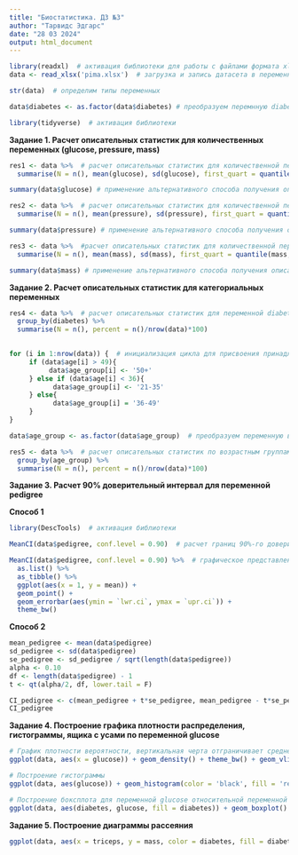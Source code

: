 ---
title: "Биостатистика. ДЗ №3"
author: "Тарвидс Эдгарс"
date: "28 03 2024"
output: html_document
---

```{r}
library(readxl)  # активация библиотеки для работы с файлами формата xl
data <- read_xlsx('pima.xlsx')  # загрузка и запись датасета в переменную

```

```{r}
str(data)  # определим типы переменных
```
```{r}
data$diabetes <- as.factor(data$diabetes) # преобразуем перемнную diabetes в факторный тип
```


```{r}
library(tidyverse)  # активация библиотеки
```


**Задание 1. Расчет описательных статистик для количественных переменных (glucose, pressure, mass)**

```{r}
res1 <- data %>%  # расчет описательных статистик для количественной переменной glucose
  summarise(N = n(), mean(glucose), sd(glucose), first_quart = quantile(glucose, probs = 0.25), third_quart = quantile(glucose, probs = 0.75), min(glucose), max(glucose))
```

```{r}
summary(data$glucose) # применение альтернативного способа получения описательных статистик
```


```{r}
res2 <- data %>%  # расчет описательных статистик для количественной переменной pressure
  summarise(N = n(), mean(pressure), sd(pressure), first_quart = quantile(pressure, probs = 0.25), third_quart = quantile(pressure, probs = 0.75), min(pressure), max(pressure))
```

```{r}
summary(data$pressure) # применение альтернативного способа получения описательных статистик
```


```{r}
res3 <- data %>%  #расчет описательных статистик для количественной переменной mass
  summarise(N = n(), mean(mass), sd(mass), first_quart = quantile(mass, probs = 0.25), third_quart = quantile(mass, probs = 0.75), min(mass), max(mass))
```

```{r}
summary(data$mass) # применение альтернативного способа получения описательных статистик
```

**Задание 2. Расчет описательных статистик для категориальных переменных**

```{r}
res4 <- data %>%  # расчет описательных статистик для переменной diabetes (N - абсолютная частота, percent- относительная частота)
  group_by(diabetes) %>%
  summarise(N = n(), percent = n()/nrow(data)*100)
  
```


```{r}
for (i in 1:nrow(data)) {  # инициализация цикла для присвоения принадлежности к конкретной возрастной группе
     if (data$age[i] > 49){
          data$age_group[i] <- '50+'
     } else if (data$age[i] < 36){
           data$age_group[i] <- '21-35'
     } else{ 
           data$age_group[i] = '36-49'
     }
}
```

```{r}
data$age_group <- as.factor(data$age_group)  # преобразуем переменную в факторный тип
```


```{r}
res5 <- data %>%  # расчет описательных статистик по возрастным группам
  group_by(age_group) %>%
  summarise(N = n(), percent = n()/nrow(data)*100)
```


**Задание 3. Расчет 90% доверительный интервал для переменной pedigree**

**Способ 1**

```{r}
library(DescTools)  # активация библиотеки
```
```{r}
MeanCI(data$pedigree, conf.level = 0.90)  # расчет границ 90%-го доверительного интервала
```
```{r}
MeanCI(data$pedigree, conf.level = 0.90) %>%  # графическое представление 90%-го доверительного интервала
  as.list() %>%
  as_tibble() %>%
  ggplot(aes(x = 1, y = mean)) +
  geom_point() +
  geom_errorbar(aes(ymin = `lwr.ci`, ymax = `upr.ci`)) +
  theme_bw()
```
**Способ 2**

```{r}
mean_pedigree <- mean(data$pedigree)
sd_pedigree <- sd(data$pedigree)
se_pedigree <- sd_pedigree / sqrt(length(data$pedigree))
alpha <- 0.10
df <- length(data$pedigree) - 1
t <- qt(alpha/2, df, lower.tail = F)

CI_pedigree <- c(mean_pedigree + t*se_pedigree, mean_pedigree - t*se_pedigree)
CI_pedigree
```


**Задание 4. Построение графика плотности распределения, гистограммы, ящика с усами по переменной glucose**

```{r}
# График плотности вероятности, вертикальная черта отграничивает среднее значение по исследуемой переменной
ggplot(data, aes(x = glucose)) + geom_density() + theme_bw() + geom_vline(xintercept = mean(data$glucose))
```
```{r}
# Построение гистограммы
ggplot(data, aes(glucose)) + geom_histogram(color = 'black', fill = 'red')
```

```{r}
# Построение боксплота для переменной glucose относительной переменной diabetes
ggplot(data, aes(diabetes, glucose, fill = diabetes)) + geom_boxplot() + theme_bw()
```
**Задание 5. Построение диаграммы рассеяния**

```{r}
ggplot(data, aes(x = triceps, y = mass, color = diabetes, fill = diabetes)) + geom_point() + facet_grid(.~diabetes)
```

